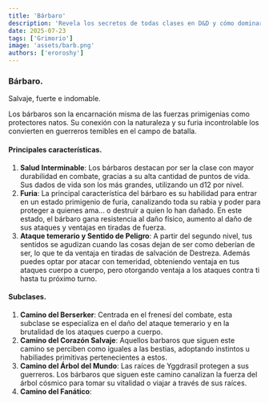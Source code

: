 ```yaml
---
title: 'Bárbaro'
description: 'Revela los secretos de todas clases en D&D y cómo dominarlas, haz que tus habilidades trasciendan tu hoja de personaje.'
date: 2025-07-23
tags: ['Grimorio']
image: 'assets/barb.png'
authors: ['eroroshy']
---
```


### Bárbaro.

Salvaje, fuerte e indomable. 

Los bárbaros son la encarnación misma de las fuerzas primigenias como protectores natos. 
Su conexión con la naturaleza y su furia incontrolable los convierten en guerreros temibles en el campo de batalla.

#### Principales características.

1. **Salud Interminable**: Los bárbaros destacan por ser la clase con mayor durabilidad en combate, gracias a su alta cantidad de puntos de vida. Sus dados de vida son los más grandes, utilizando un d12 por nivel.
2. **Furia**: La principal característica del bárbaro es su habilidad para entrar en un estado primigenio de furia, canalizando toda su rabia y poder para proteger a quienes ama... o destruir a quien lo han dañado. En este estado, el bárbaro gana resistencia al daño físico, aumento al daño de sus ataques y ventajas en tiradas de fuerza.
3. **Ataque temerario y Sentido de Peligro**: A partir del segundo nivel, tus sentidos se agudizan cuando las cosas dejan de ser como deberían de ser, lo que te da ventaja en tiradas de salvación de Destreza. Además puedes optar por atacar con temeridad, obteniendo ventaja en tus ataques cuerpo a cuerpo, pero otorgando ventaja a los ataques contra ti hasta tu próximo turno.


#### Subclases.

1. **Camino del Berserker**: Centrada en el frenesí del combate, esta subclase se especializa en el daño del ataque temerario y en la brutalidad de los ataques cuerpo a cuerpo.
2. **Camino del Corazón Salvaje**: Aquellos barbaros que siguen este camino se perciben como iguales a las bestias, adoptando instintos u habiliades primitivas pertenecientes a estos.
3. **Camino del Árbol del Mundo**: Las raíces de Yggdrasil protegen a sus guerreros. Los bárbaros que siguen este camino canalizan la fuerza del árbol cósmico para tomar su vitalidad o viajar a través de sus raíces.
4. **Camino del Fanático**: 